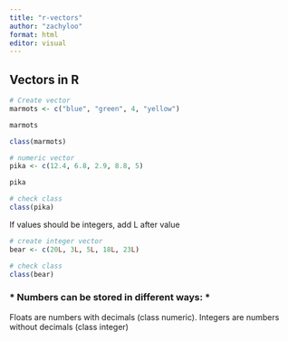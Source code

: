 ```yaml
---
title: "r-vectors"
author: "zachyloo"
format: html
editor: visual
---
```


## Vectors in R

```r
# Create vector
marmots <- c("blue", "green", 4, "yellow")

marmots
```

```r
class(marmots)
```

```r
# numeric vector
pika <- c(12.4, 6.8, 2.9, 8.8, 5)

pika
```

```r
# check class
class(pika)
```

If values should be integers, add L after value

```r
# create integer vector
bear <- c(20L, 3L, 5L, 18L, 23L)

# check class
class(bear)
```

### \* Numbers can be stored in different ways: \*

Floats are numbers with decimals (class numeric). Integers are numbers without decimals (class integer)
